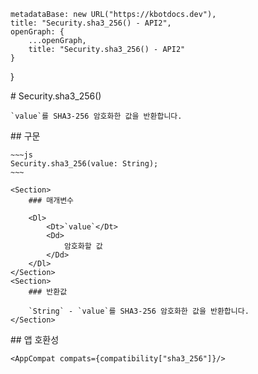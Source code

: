 
    metadataBase: new URL("https://kbotdocs.dev"),
    title: "Security.sha3_256() - API2",
    openGraph: {
        ...openGraph,
        title: "Security.sha3_256() - API2"
    }
}

<Section>
    # Security.sha3_256()

    `value`를 SHA3-256 암호화한 값을 반환합니다.
</Section>
<Section>
    ## 구문

    ~~~js
    Security.sha3_256(value: String);
    ~~~

    <Section>
        ### 매개변수

        <Dl>
            <Dt>`value`</Dt>
            <Dd>
                암호화할 값
            </Dd>
        </Dl>
    </Section>
    <Section>
        ### 반환값

        `String` - `value`를 SHA3-256 암호화한 값을 반환합니다.
    </Section>
</Section>
<Section>
    ## 앱 호환성

    <AppCompat compats={compatibility["sha3_256"]}/>
</Section>